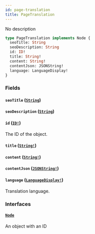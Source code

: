 ```yaml
---
id: page-translation
title: PageTranslation
---
```


No description

```graphql
type PageTranslation implements Node {
  seoTitle: String
  seoDescription: String
  id: ID!
  title: String!
  content: String!
  contentJson: JSONString!
  language: LanguageDisplay!
}
```

### Fields

#### `seoTitle` ([`String`](/api-reference/scalars/string.mdx))

#### `seoDescription` ([`String`](/api-reference/scalars/string.mdx))

#### `id` ([`ID!`](/api-reference/scalars/id.mdx))

The ID of the object.

#### `title` ([`String!`](/api-reference/scalars/string.mdx))

#### `content` ([`String!`](/api-reference/scalars/string.mdx))

#### `contentJson` ([`JSONString!`](/api-reference/scalars/json-string.mdx))

#### `language` ([`LanguageDisplay!`](/api-reference/objects/language-display.mdx))

Translation language.

### Interfaces

#### [`Node`](/api-reference/interfaces/node.mdx)

An object with an ID

